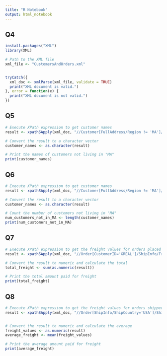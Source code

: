 ```yaml
---
title: "R Notebook"
output: html_notebook
---
```



## Q4

```r
install.packages("XML")
library(XML)

# Path to the XML file
xml_file <- "CustomersAndOrders.xml"


tryCatch({
  xml_doc <- xmlParse(xml_file, validate = TRUE)
  print("XML document is valid.")
}, error = function(e) {
  print("XML document is not valid.")
})

```


## Q5

```r
# Execute XPath expression to get customer names
result <- xpathSApply(xml_doc, "//Customer[FullAddress/Region != 'MA']/ContactName", xmlValue)

# Convert the result to a character vector
customer_names <- as.character(result)

# Print the names of customers not living in "MA"
print(customer_names)
```


## Q6

```r
# Execute XPath expression to get customer names
result <- xpathSApply(xml_doc, "//Customer[FullAddress/Region != 'MA']/ContactName", xmlValue)

# Convert the result to a character vector
customer_names <- as.character(result)

# Count the number of customers not living in "MA"
num_customers_not_in_MA <- length(customer_names)
print(num_customers_not_in_MA)

```

## Q7

```r
# Execute XPath expression to get the freight values for orders placed by customer "GREAL"
result <- xpathSApply(xml_doc, "//Order[CustomerID='GREAL']/ShipInfo/Freight", xmlValue)

# Convert the result to numeric and calculate the total
total_freight <- sum(as.numeric(result))

# Print the total amount paid for freight
print(total_freight)
```


## Q8

```r
# Execute XPath expression to get the freight values for orders shipped to the USA
result <- xpathSApply(xml_doc, "//Order[ShipInfo/ShipCountry='USA']/ShipInfo/Freight", xmlValue)


# Convert the result to numeric and calculate the average
freight_values <- as.numeric(result)
average_freight <- mean(freight_values)

# Print the average amount paid for freight
print(average_freight)
```



